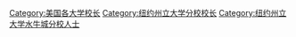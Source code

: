 [[Category:美国各大学校长|Category:美国各大学校长]]
[[Category:纽约州立大学分校校长|Category:纽约州立大学分校校长]]
[[Category:纽约州立大学水牛城分校人士|Category:纽约州立大学水牛城分校人士]]